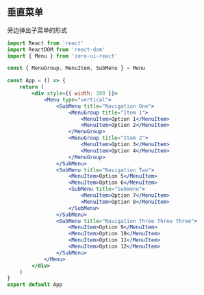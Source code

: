 ## 垂直菜单

旁边弹出子菜单的形式

```jsx
import React from 'react'
import ReactDOM from 'react-dom'
import { Menu } from 'zero-ui-react'

const { MenuGroup, MenuItem, SubMenu } = Menu

const App = () => {
    return (
        <div style={{ width: 200 }}>
            <Menu type="vertical">
                <SubMenu title="Navigation One">
                    <MenuGroup title="Item 1">
                        <MenuItem>Option 1</MenuItem>
                        <MenuItem>Option 2</MenuItem>
                    </MenuGroup>
                    <MenuGroup title="Item 2">
                        <MenuItem>Option 3</MenuItem>
                        <MenuItem>Option 4</MenuItem>
                    </MenuGroup>
                </SubMenu>
                <SubMenu title="Navigation Two">
                    <MenuItem>Option 5</MenuItem>
                    <MenuItem>Option 6</MenuItem>
                    <SubMenu title="Submenu">
                        <MenuItem>Option 7</MenuItem>
                        <MenuItem>Option 8</MenuItem>
                    </SubMenu>
                </SubMenu>
                <SubMenu title="Navigation Three Three Three">
                    <MenuItem>Option 9</MenuItem>
                    <MenuItem>Option 10</MenuItem>
                    <MenuItem>Option 11</MenuItem>
                    <MenuItem>Option 12</MenuItem>
                </SubMenu>
            </Menu>
        </div>
    )
}
export default App
```

